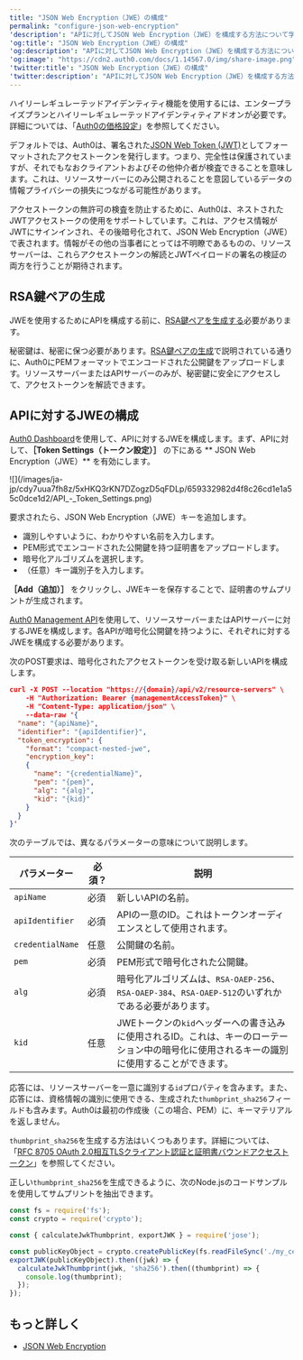 ```yaml
---
title: "JSON Web Encryption（JWE）の構成"
permalink: "configure-json-web-encryption"
'description': "APIに対してJSON Web Encryption（JWE）を構成する方法について学びます。"
'og:title': "JSON Web Encryption（JWE）の構成"
'og:description': "APIに対してJSON Web Encryption（JWE）を構成する方法について学びます。"
'og:image': "https://cdn2.auth0.com/docs/1.14567.0/img/share-image.png"
'twitter:title': "JSON Web Encryption（JWE）の構成"
'twitter:description': "APIに対してJSON Web Encryption（JWE）を構成する方法について学びます。"
---
```


<Callout icon="file-lines" color="#0EA5E9" iconType="regular">

ハイリーレギュレーテッドアイデンティティ機能を使用するには、エンタープライズプランとハイリーレギュレーテッドアイデンティティアドオンが必要です。詳細については、「[Auth0の価格設定](https://auth0.com/pricing/)」を参照してください。

</Callout>

デフォルトでは、Auth0は、署名された[JSON Web Token (JWT)](/ja-jp/secure/tokens/json-web-tokens)としてフォーマットされたアクセストークンを発行します。つまり、完全性は保護されていますが、それでもなおクライアントおよびその他仲介者が検査できることを意味します。これは、リソースサーバーにのみ公開されることを意図しているデータの情報プライバシーの損失につながる可能性があります。

アクセストークンの無許可の検査を防止するために、Auth0は、ネストされた<Tooltip data-tooltip-id="react-containers-DefinitionTooltip-3" href="/ja-jp/glossary?term=json-web-token" tip="JSON Web Token（JWT）: 二者間のクレームを安全に表現するために使用される標準IDトークン形式（および多くの場合、アクセストークン形式）。" cta="用語集の表示">JWT</Tooltip>アクセストークの使用をサポートしています。これは、アクセス情報がJWTにサインインされ、その後暗号化されて、JSON Web Encryption（JWE）で表されます。情報がその他の当事者にとっては不明瞭であるものの、リソースサーバーは、これらアクセストークンの解読とJWTペイロードの署名の検証の両方を行うことが期待されます。

## RSA鍵ペアの生成

JWEを使用するためにAPIを構成する前に、[RSA鍵ペアを生成する](/ja-jp/secure/application-credentials/generate-rsa-key-pair)必要があります。

秘密鍵は、秘密に保つ必要があります。[RSA鍵ペアの生成](/ja-jp/secure/application-credentials/generate-rsa-key-pair)で説明されている通りに、Auth0にPEMフォーマットでエンコードされた公開鍵をアップロードします。リソースサーバーまたはAPIサーバーのみが、秘密鍵に安全にアクセスして、アクセストークンを解読できます。

## APIに対するJWEの構成

<Tabs><Tab title="Auth0 Dashboard">

[Auth0 Dashboard](https://manage.auth0.com/)を使用して、APIに対するJWEを構成します。まず、APIに対して、**［Token Settings（トークン設定）］** の下にある ** JSON Web Encryption（JWE）** を有効にします。

<Frame>![](/images/ja-jp/cdy7uua7fh8z/5xHKQ3rKN7DZogzD5qFDLp/659332982d4f8c26cd1e1a55c0dce1d2/API_-_Token_Settings.png)</Frame>

要求されたら、JSON Web Encryption（JWE）キーを追加します。

* 識別しやすいように、わかりやすい名前を入力します。
* PEM形式でエンコードされた公開鍵を持つ証明書をアップロードします。
* 暗号化アルゴリズムを選択します。
* （任意）キー識別子を入力します。

**［Add（追加）］** をクリックし、JWEキーを保存することで、証明書のサムプリントが生成されます。

</Tab><Tab title="Management API">

[Auth0 Management API](https://auth0.com/docs/api/management/v2)を使用して、リソースサーバーまたはAPIサーバーに対するJWEを構成します。各APIが暗号化公開鍵を持つように、それぞれに対するJWEを構成する必要があります。

次のPOST要求は、暗号化されたアクセストークンを受け取る新しいAPIを構成します。

```json lines
curl -X POST --location "https://{domain}/api/v2/resource-servers" \
    -H "Authorization: Bearer {managementAccessToken}" \
    -H "Content-Type: application/json" \
    --data-raw '{
  "name": "{apiName}",
  "identifier": "{apiIdentifier}",
  "token_encryption": {
    "format": "compact-nested-jwe",
    "encryption_key":
    {
      "name": "{credentialName}",
      "pem": "{pem}",
      "alg": "{alg}",
      "kid": "{kid}"
    }
  }
}'
```

次のテーブルでは、異なるパラメーターの意味について説明します。

| **パラメーター** | **必須？** | **説明** | 
| -- | -- | -- | 
| `apiName` | 必須 | 新しいAPIの名前。|
| `apiIdentifier` | 必須 | APIの一意のID。これはトークンオーディエンスとして使用されます。 | 
| `credentialName` | 任意 | 公開鍵の名前。| 
| `pem` | 必須 | PEM形式で暗号化された公開鍵。 | 
| `alg` | 必須 | 暗号化アルゴリズムは、`RSA-OAEP-256`、`RSA-OAEP-384`、`RSA-OAEP-512`のいずれかである必要があります。 | 
| `kid` | 任意 | JWEトークンの`kid`ヘッダーへの書き込みに使用されるID。これは、キーのローテーション中の暗号化に使用されるキーの識別に使用することができます。

応答には、リソースサーバーを一意に識別する`id`プロパティを含みます。また、応答には、資格情報の識別に使用できる、生成された`thumbprint_sha256`フィールドも含みます。Auth0は最初の作成後（この場合、PEM）に、キーマテリアルを返しません。

`thumbprint_sha256`を生成する方法はいくつもあります。詳細については、「[RFC 8705 OAuth 2.0相互TLSクライアント認証と証明書バウンドアクセストークン](https://datatracker.ietf.org/doc/html/rfc8705#name-jwt-certificate-thumbprint-)」を参照してください。

正しい`thumbprint_sha256`を生成できるように、次のNode.jsのコードサンプルを使用してサムプリントを抽出できます。

```javascript lines
const fs = require('fs');
const crypto = require('crypto');

const { calculateJwkThumbprint, exportJWK } = require('jose');

const publicKeyObject = crypto.createPublicKey(fs.readFileSync('./my_cert.pem'));
exportJWK(publicKeyObject).then((jwk) => {
  calculateJwkThumbprint(jwk, 'sha256').then((thumbprint) => {
    console.log(thumbprint);
  });
});
```

</Tab></Tabs>

## もっと詳しく

* [JSON Web Encryption](/ja-jp/secure/tokens/access-tokens/json-web-encryption)